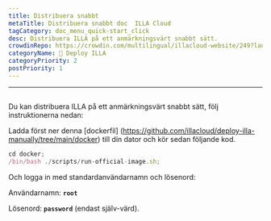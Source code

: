 ```yaml
---
title: Distribuera snabbt
metaTitle: Distribuera snabbt doc  ILLA Cloud
tagCategory: doc_menu_quick-start_click
desc: Distribuera ILLA på ett anmärkningsvärt snabbt sätt.
crowdinRepo: https://crowdin.com/multilingual/illacloud-website/249?languages=sv&filter=basic&value=0
categoryName: 👷 Deploy ILLA
categoryPriority: 2
postPriority: 1
---
```


* * *

## <h2 hidden>Distribuera snabbt</h2>

Du kan distribuera ILLA på ett anmärkningsvärt snabbt sätt, följ instruktionerna nedan:

Ladda först ner denna [dockerfil] \(https://github.com/illacloud/deploy-illa-manually/tree/main/docker) till din dator och kör sedan följande kod.

```jsx
cd docker;
/bin/bash ./scripts/run-official-image.sh;
```

Och logga in med standardanvändarnamn och lösenord:

Användarnamn: **`root`**

Lösenord: **`password`** (endast själv-värd).
